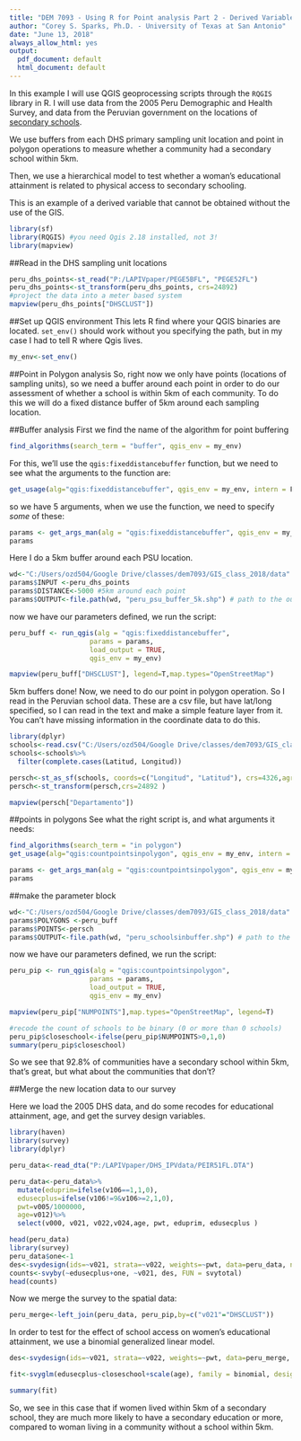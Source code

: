 ```yaml
---
title: "DEM 7093 - Using R for Point analysis Part 2 - Derived Variables"
author: "Corey S. Sparks, Ph.D. - University of Texas at San Antonio"
date: "June 13, 2018"
always_allow_html: yes
output:
  pdf_document: default
  html_document: default
---
```


In this example I will use QGIS geoprocessing scripts through the `RQGIS` library in R. I will use data from the 2005 Peru Demographic and Health Survey, and data from the Peruvian government on the locations of [secondary schools](http://sigmed.minedu.gob.pe/mapaeducativo/). 


We use buffers from each DHS primary sampling unit location and point in polygon operations to measure whether a community had a secondary school within 5km. 

Then, we use a hierarchical model to test whether a woman's educational attainment is related to physical access to secondary schooling.

This is an example of a derived variable that cannot be obtained without the use of the GIS. 

```r

library(sf)
library(RQGIS) #you need Qgis 2.18 installed, not 3!
library(mapview)
```
##Read in the DHS sampling unit locations
```r
peru_dhs_points<-st_read("P:/LAPIVpaper/PEGE5BFL", "PEGE52FL")
peru_dhs_points<-st_transform(peru_dhs_points, crs=24892)
#project the data into a meter based system
mapview(peru_dhs_points["DHSCLUST"])
```


##Set up QGIS environment
This lets R find where your QGIS binaries are located. `set_env()` should work without you specifying the path, but in my case I had to tell R where Qgis lives.

```r
my_env<-set_env()

```

##Point in Polygon analysis
So, right now we only have points (locations of sampling units), so we need a buffer around each point in order to do our assessment of whether a school is within 5km of each community. To do this we will do a fixed distance buffer of 5km around each sampling location. 

##Buffer analysis
First we find the name of the algorithm for point buffering
```r
find_algorithms(search_term = "buffer", qgis_env = my_env)

```
For this, we'll use the `qgis:fixeddistancebuffer` function, but we need to see what the arguments to the function are:

```r
get_usage(alg="qgis:fixeddistancebuffer", qgis_env = my_env, intern = F)
```
so we have 5 arguments, when we use the function, we need to specify *some* of these:

```r

params <- get_args_man(alg = "qgis:fixeddistancebuffer", qgis_env = my_env)
params

```

Here I do a 5km buffer around each PSU location.

```r
wd<-"C:/Users/ozd504/Google Drive/classes/dem7093/GIS_class_2018/data"
params$INPUT <-peru_dhs_points
params$DISTANCE<-5000 #5km around each point
params$OUTPUT<-file.path(wd, "peru_psu_buffer_5k.shp") # path to the output shapefile
```

now we have our parameters defined, we run the script:
```r
peru_buff <- run_qgis(alg = "qgis:fixeddistancebuffer",
                    params = params,
                    load_output = TRUE,
                    qgis_env = my_env)

mapview(peru_buff["DHSCLUST"], legend=T,map.types="OpenStreetMap")

```

5km buffers done! Now, we need to do our point in polygon operation. So I read in the Peruvian school data. These are a csv file, but have lat/long specified, so I can read in the text and make a simple feature layer from it. You can't have missing information in the coordinate data to do this.

```r
library(dplyr)
schools<-read.csv("C:/Users/ozd504/Google Drive/classes/dem7093/GIS_class_2018/data/perusecondaryschools.csv", header=T)
schools<-schools%>%
  filter(complete.cases(Latitud, Longitud))

persch<-st_as_sf(schools, coords=c("Longitud", "Latitud"), crs=4326,agr="constant")
persch<-st_transform(persch,crs=24892 )

mapview(persch["Departamento"])
```

##points in polygons
See what the right script is, and what arguments it needs:

```r
find_algorithms(search_term = "in polygon")
get_usage(alg="qgis:countpointsinpolygon", qgis_env = my_env, intern = F)
```

```r

params <- get_args_man(alg = "qgis:countpointsinpolygon", qgis_env = my_env)
params

```

##make the parameter block
```r
wd<-"C:/Users/ozd504/Google Drive/classes/dem7093/GIS_class_2018/data"
params$POLYGONS <-peru_buff
params$POINTS<-persch
params$OUTPUT<-file.path(wd, "peru_schoolsinbuffer.shp") # path to the output shapefile
```

now we have our parameters defined, we run the script:
```r
peru_pip <- run_qgis(alg = "qgis:countpointsinpolygon",
                    params = params,
                    load_output = TRUE,
                    qgis_env = my_env)

mapview(peru_pip["NUMPOINTS"],map.types="OpenStreetMap", legend=T)

#recode the count of schools to be binary (0 or more than 0 schools)
peru_pip$closeschool<-ifelse(peru_pip$NUMPOINTS>0,1,0)
summary(peru_pip$closeschool)
```

So we see that 92.8% of communities have a secondary school within 5km, that's great, but what about the communities that don't?


##Merge the new location data to our survey

Here we load the 2005 DHS data, and do some recodes for educational attainment, age, and get the survey design variables. 

```r
library(haven)
library(survey)
library(dplyr)

peru_data<-read_dta("P:/LAPIVpaper/DHS_IPVdata/PEIR51FL.DTA")

peru_data<-peru_data%>%
  mutate(eduprim=ifelse(v106==1,1,0),
  edusecplus=ifelse(v106!=9&v106>=2,1,0),
  pwt=v005/1000000, 
  age=v012)%>%
  select(v000, v021, v022,v024,age, pwt, eduprim, edusecplus )

head(peru_data)
library(survey)
peru_data$one<-1
des<-svydesign(ids=~v021, strata=~v022, weights=~pwt, data=peru_data, nest = T)
counts<-svyby(~edusecplus+one, ~v021, des, FUN = svytotal)
head(counts)
```

Now we merge the survey to the spatial data:
```r

peru_merge<-left_join(peru_data, peru_pip,by=c("v021"="DHSCLUST"))

```

In order to test for the effect of school access on women's educational attainment, we use a binomial generalized linear model. 

```r
des<-svydesign(ids=~v021, strata=~v022, weights=~pwt, data=peru_merge, nest = T)

fit<-svyglm(edusecplus~closeschool+scale(age), family = binomial, design=des)

summary(fit)

```
So, we see in this case that if women lived within 5km of a secondary school, they are much more likely to have a secondary education or more, compared to woman living in a community without a school within 5km. 
